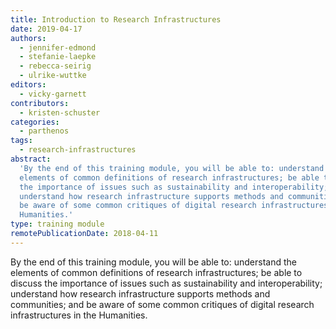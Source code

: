 ```yaml
---
title: Introduction to Research Infrastructures
date: 2019-04-17
authors:
  - jennifer-edmond
  - stefanie-laepke
  - rebecca-seirig
  - ulrike-wuttke
editors:
  - vicky-garnett
contributors:
  - kristen-schuster
categories:
  - parthenos
tags:
  - research-infrastructures
abstract:
  'By the end of this training module, you will be able to: understand the
  elements of common definitions of research infrastructures; be able to discuss
  the importance of issues such as sustainability and interoperability;
  understand how research infrastructure supports methods and communities; and
  be aware of some common critiques of digital research infrastructures in the
  Humanities.'
type: training module
remotePublicationDate: 2018-04-11
---
```


By the end of this training module, you will be able to: understand the elements
of common definitions of research infrastructures; be able to discuss the
importance of issues such as sustainability and interoperability; understand how
research infrastructure supports methods and communities; and be aware of some
common critiques of digital research infrastructures in the Humanities.

<CTA
  title="Interested in learning more?"
  subtitle="Check out Introduction to Research Infrastructures on PARTHENOS"
  url="http://training.parthenos-project.eu/sample-page/intro-to-ri/"
/>
